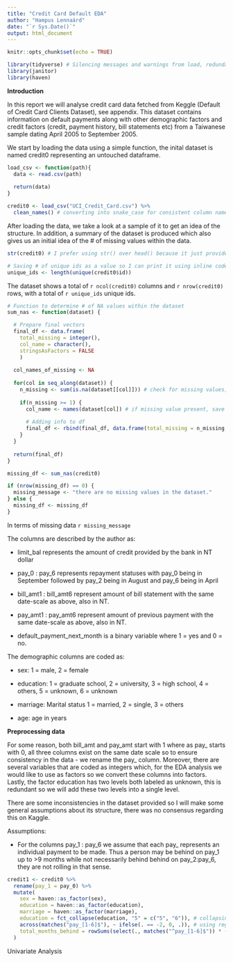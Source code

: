 ```yaml
---
title: "Credit Card Default EDA"
author: "Hampus Lennaárd"
date: "`r Sys.Date()`"
output: html_document
---
```


```r
knitr::opts_chunk$set(echo = TRUE)
```

```r
library(tidyverse) # Silencing messages and warnings from load, redundant
library(janitor)
library(haven)
```

**Introduction**

In this report we will analyse credit card data fetched from Keggle (Default of Credit Card Clients Dataset), see appendix. This dataset contains information on default payments along with other demographic factors and credit factors (credit, payment history, bill statements etc) from a Taiwanese sample dating April 2005 to September 2005. 

We start by loading the data using a simple function, the inital dataset is named credit0 representing an untouched dataframe. 
```r
load_csv <- function(path){
  data <- read.csv(path)
  
  return(data)
}

credit0 <- load_csv("UCI_Credit_Card.csv") %>%
  clean_names() # converting into snake_case for consistent column names  
```

After loading the data, we take a look at a sample of it to get an idea of the structure. In addition, a summary of the dataset is produced which also gives us an initial idea of the # of missing values within the data. 
```r
str(credit0) # I prefer using str() over head() because it just provides the same info as head() plus a lot more. 

# Saving # of unique ids as a value so I can print it using inline code 
unique_ids <- length(unique(credit0$id))
```

The dataset shows a total of `r ncol(credit0)` columns and `r nrow(credit0)` rows, with a total of `r unique_ids` unique ids. 

```r
# Function to determine # of NA values within the dataset 
sum_nas <- function(dataset) {

  # Prepare final vectors 
  final_df <- data.frame(
    total_missing = integer(), 
    col_name = character(),
    stringsAsFactors = FALSE
    )
  
  col_names_of_missing <- NA
  
  for(col in seq_along(dataset)) {
    n_missing <- sum(is.na(dataset[[col]])) # check for missing values, count up the # of missing
    
    if(n_missing >= 1) {
      col_name <- names(dataset[col]) # if missing value present, save column 
      
      # Adding info to df
      final_df <- rbind(final_df, data.frame(total_missing = n_missing, col_name = col_name, stringsAsFactors = FALSE))
    }
  }
  
  return(final_df)
}

missing_df <- sum_nas(credit0)

if (nrow(missing_df) == 0) {
  missing_message <- "there are no missing values in the dataset."
} else {
  missing_df <- missing_df
}
```

In terms of missing data `r missing_message`

The columns are described by the author as:

- limit_bal represents the amount of credit provided by the bank in NT dollar

- pay_0 : pay_6 represents repayment statuses with pay_0 being in September followed by pay_2 being in August and pay_6 being in April

- bill_amt1 : bill_amt6 represent amount of bill statement with the same date-scale as above, also in NT.  

- pay_amt1 : pay_amt6 represent amount of previous payment with the same date-scale as above, also in NT. 

- default_payment_next_month is a binary variable where 1 = yes and 0 = no. 

The demographic columns are coded as:

- sex: 1 = male, 2 = female

- education: 1 = graduate school, 2 = university, 3 = high school, 4 = others, 5 = unknown, 6 = unknown

- marriage: Marital status 1 = married, 2 = single, 3 = others

- age: age in years 

**Preprocessing data** 

For some reason, both bill_amt and pay_amt start with 1 where as pay_ starts with 0, all three columns exist on the same date scale so to ensure consistency in the data - we rename the pay_ column. Moreover, there are several variables that are coded as integers which, for the EDA analysis we would like to use as factors so we convert these columns into factors. Lastly, the factor education has two levels both labeled as unknown, this is redundant so we will add these two levels into a single level. 

There are some inconsistencies in the dataset provided so I will make some general assumptions about its structure, there was no consensus regarding this on Kaggle.

Assumptions: 

- For the columns pay_1 : pay_6 we assume that each pay_ represents an individual payment to be made. Thus a person may be behind on pay_1 up to >9 months while not necessarily behind        behind on pay_2:pay_6, they are not rolling in that sense. 

```r
credit1 <- credit0 %>%
  rename(pay_1 = pay_0) %>%
  mutate(
    sex = haven::as_factor(sex),
    education = haven::as_factor(education),
    marriage = haven::as_factor(marriage),
    education = fct_collapse(education, "5" = c("5", "6")), # collapsing education lvl 5 and 6 into 5 as both represent unknown 
    across(matches("pay_[1-6]$"), ~ ifelse(. == -2, 0, .)), # using reg-expression to select pay_1:pay_6 but avoid pay_amt1:pay_amt6
    total_months_behind = rowSums(select(., matches("^pay_[1-6]$")) * (select(., matches("^pay_[1-6]$")) >= 1), na.rm = TRUE), .after = pay_6 # summing total months 
  ) 
```




Univariate Analysis 